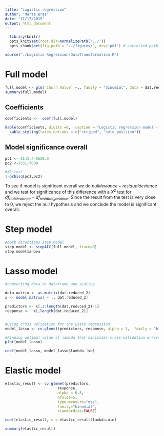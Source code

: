 ```yaml
---
title: "Logistic regression"
author: "Marta Bras"
date: "11/17/2019"
output: html_document
---
```


```r
  library(knitr)
  opts_knit$set(root.dir=normalizePath('../'))
  opts_chunk$set(fig.path = "../figures/", dev='pdf') # corrected path and added dev
```

```r
source("./Logistic Regression/DataTransformation.R")
```


# Full model

```r
full.model <- glm(`Churn Value` ~., family = "binomial", data = dat.reduced_2)
summary(full.model)

```


## Coefficients

```r
coefficients <-  coef(full.model)

kable(coefficients, digits =6,  caption = "Logistic regression model - Coefficients") %>%
  kable_styling(latex_options = c("striped", "hold_position"))
```


## Model significance overall

```r
pc1 <- 8143.4-5628.0
pc2 <-7031-7008

#X2 test
1-pchisq(pc1,pc2)
```

To see if model is significant overall we do $null deviance - residual deviance$ and we test for significance of this difference with a $X^2$ test for $df_{nulldeviance} - df_{residual_deviance}$. Since the result from the test is very close to 0, we reject the null hypothesis and we conclude the model is significant overall.



# Step model
```r
#both directions step model
step.model <- stepAIC(full.model, trace=0)
step.model$anova
```


# Lasso model
```r
#converting data to dataframe and scaling

data.matrix <- as.matrix(dat.reduced_2)
x <- model.matrix( ~ ., dat.reduced_2)

predictors <- x[,1:length(dat.reduced_2)-1]
response <-  x[,length(dat.reduced_2)]


#Using cross validation for the Lasso regression
model_lasso <- cv.glmnet(predictors, response, alpha = 1,  family = "binomial")

#Finding optimal value of lambda that minimizes cross-validation errors
plot(model_lasso)

coef(model_lasso, model_lasso$lambda.1se)
```
# Elastic model

```r
elastic_result <- cv.glmnet(predictors,
                        response,
                        alpha = 0.8,
                        nfolds=5,
                        type.measure="mse",
                        family="binomial",
                        standardize=FALSE)

coef(elastic_result, s = elastic_result$lambda.min)

summary(elastic_result)
```

